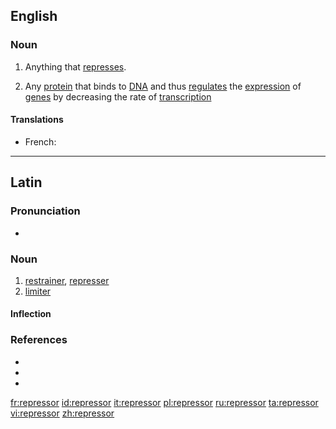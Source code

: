 {{also|Repressor}}
==English==

===Noun===
{{wikipedia}}
{{en-noun}}

# Anything that [[repress]]es.
# {{lb|en|genetics}} Any [[protein]] that binds to [[DNA]] and thus [[regulate]]s the [[expression]] of [[gene]]s by decreasing the rate of [[transcription]]

====Translations====
{{trans-top|protein that represses}}
* French: {{t+|fr|répresseur|m}}
{{trans-mid}}
{{trans-bottom}}
----

==Latin==

===Pronunciation===
* {{la-IPA|repressor}}

===Noun===
{{la-noun|new=1|repressor|repressōris|m|third}}

# [[restrainer]], [[represser]]
# [[limiter]]

====Inflection====
{{la-decl-3rd|repressor}}

===References===
* {{R:L&S}}
* {{R:Elementary Lewis}}
* {{R:Gaffiot}}

[[fr:repressor]]
[[id:repressor]]
[[it:repressor]]
[[pl:repressor]]
[[ru:repressor]]
[[ta:repressor]]
[[vi:repressor]]
[[zh:repressor]]